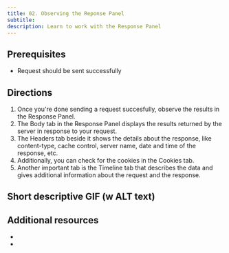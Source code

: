 ```yaml
---
title: 02. Observing the Reponse Panel
subtitle:
description: Learn to work with the Response Panel
---
```


## Prerequisites

- Request should be sent successfully

## Directions

1. Once you're done sending a request succesfully, observe the results in the Response Panel.
2. The Body tab in the Response Panel displays the results returned by the server in response to your request.
3. The Headers tab beside it shows the details about the response, like content-type, cache control, server name, date and time of the response, etc.
4. Additionally, you can check for the cookies in the Cookies tab.
5. Another important tab is the Timeline tab that describes the data and gives additional information about the request and the response.

## Short descriptive GIF (w ALT text)

## Additional resources
-
-
